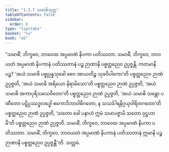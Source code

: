 ```yaml
---
title: "1.3.7 သမာဓိသုတ္တ"
tableOfContents: false
sidebar:
  order: 8
type: "tipitaka"
basket: "su"
book: "a5"
---
```



<DynamicBreadcrumb />

<Division number="27" book="a5">

<Paragraph number="103" book="a5">
“သမာဓိံ, ဘိက္ခဝေ, ဘာဝေထ အပ္ပမာဏံ နိပကာ ပတိဿတာ. သမာဓိံ, ဘိက္ခဝေ, ဘာဝယတံ အပ္ပမာဏံ နိပကာနံ ပတိဿတာနံ ပဉ္စ ဉာဏာနိ ပစ္စတ္တညေဝ ဥပ္ပဇ္ဇန္တိ. ကတမာနိ ပဉ္စ? ‘အယံ သမာဓိ ပစ္စုပ္ပန္နသုခေါ စေဝ အာယတိဉ္စ သုခဝိပါကော’တိ ပစ္စတ္တညေဝ ဉာဏံ ဥပ္ပဇ္ဇတိ, ‘အယံ သမာဓိ အရိယော နိရာမိသော’တိ ပစ္စတ္တညေဝ ဉာဏံ ဥပ္ပဇ္ဇတိ, ‘အယံ သမာဓိ အကာပုရိသသေဝိတော’တိ ပစ္စတ္တညေဝ ဉာဏံ ဥပ္ပဇ္ဇတိ, ‘အယံ သမာဓိ သန္တော ပဏီတော ပဋိပ္ပဿဒ္ဓလဒ္ဓေါ ဧကောဒိဘာဝါဓိဂတော, န သသင်္ခါရနိဂ္ဂယှဝါရိတဂတော’တိ ပစ္စတ္တညေဝ ဉာဏံ ဥပ္ပဇ္ဇတိ, ‘သတော ခေါ ပနာဟံ ဣမံ သမာပဇ္ဇာမိ သတော ဝုဋ္ဌဟာမီ’တိ ပစ္စတ္တညေဝ ဉာဏံ ဥပ္ပဇ္ဇတိ.
</Paragraph>

<Paragraph number="104" book="a5">
သမာဓိံ, ဘိက္ခဝေ, ဘာဝေထ အပ္ပမာဏံ နိပကာ ပတိဿတာ. သမာဓိံ, ဘိက္ခဝေ, ဘာဝယတံ အပ္ပမာဏံ နိပကာနံ ပတိဿတာနံ ဣမာနိ ပဉ္စ ဉာဏာနိ ပစ္စတ္တညေဝ ဥပ္ပဇ္ဇန္တီ”တိ.

</Paragraph>
</Division>

<Paragraph number="105" type="center" book="a5">
သတ္တမံ.
</Paragraph>